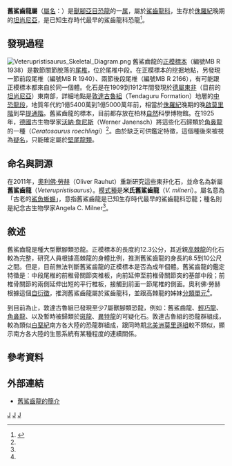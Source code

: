 {{Automatic Taxobox
| taxon = Veterupristisaurus
| fossil_range = [[侏羅紀|侏羅紀]]晚期, {{fossil_range|154|150}}
| image = Veterupristisaurus milneri life restoration.jpg 
| image_width = 260px
| image_caption = 舊鯊齒龍的復原圖
| authority = [[奧利佛·勞赫|Rauhut]], 2011
| type_species = '''米氏舊鯊齒龍<br>''Veterupristisaurus milneri'''''
| type_species_authority = Rauhut ''et al.'', 2011
}}

'''舊鯊齒龍屬'''（[[学名|屬名]]：''{{lang|la|Veterupristisaurus}}''）是[[獸腳亞目|獸腳亞目]][[恐龍|恐龍]]的一[[属_(生物)|属]]，屬於[[鯊齒龍科|鯊齒龍科]]，生存於[[侏羅紀|侏羅紀]]晚期的[[坦尚尼亞|坦尚尼亞]]，是已知生存時代最早的鯊齒龍科恐龍<ref name=Veterupristisaurus>{{cite journal |last=Rauhut |first=Oliver W. M. |year=2011 |title=Theropod dinosaurs from the Late Jurassic of Tendaguru (Tanzania) |journal=Special Papers in Palaeontology |volume=86 |issue= |pages=195–239 |doi=10.1111/j.1475-4983.2011.01084.x }}</ref>。

==發現過程==
[[File:Veterupristisaurus_Skeletal_Diagram.png|thumb]] 
舊鯊齒龍的[[正模標本|正模標本]]（編號MB R 1938）是數節關節脫落的[[尾椎|尾椎]]，位於尾椎中段。在正模標本的挖掘地點，另發現一節前段尾椎（編號MB R 1940）、兩節後段尾椎（編號MB R 2166），有可能跟正模標本都來自於同一個體。化石是在1909到1912年間發現於[[德屬東非|德屬東非]]（目前的[[坦尚尼亞|坦尚尼亞]]）東南部，詳細地點是[[敦達古魯組|敦達古魯組]]（Tendaguru Formation）地層的[[中恐龍段|中恐龍段]]，地質年代約1億5400萬到1億5000萬年前，相當於[[侏羅紀|侏羅紀]]晚期的晚[[啟莫里階|啟莫里階]]到早[[提通階|提通階]]。舊鯊齒龍的標本，目前都存放在柏林[[自然|自然]]科學博物館。在1925年，[[德國|德國]]古生物學家[[沃納·詹尼斯|沃納·詹尼斯]]（Werner Janensch）將這些化石歸類於[[角鼻龍|角鼻龍]]的一種（''Ceratosaurus roechlingi''）<ref name=Veterupristisaurus/>。由於缺乏可供鑑定特徵，這個種後來被視為[[疑名|疑名]]，只能確定屬於[[堅尾龍類|堅尾龍類]]。

==命名與詞源==
在2011年，[[奧利佛·勞赫|奧利佛·勞赫]]（Oliver Rauhut）重新研究這些東非化石，並命名為新屬'''舊鯊齒龍'''（''Veterupristisaurus''）。[[模式種|模式種]]是'''米氏舊鯊齒龍'''（''V. milneri''）。屬名意為「古老的[[鯊魚|鯊魚]][[蜥蜴|蜥蜴]]」，意指舊鯊齒龍是已知生存時代最早的鯊齒龍科恐龍；種名則是紀念古生物學家Angela C. Milner<ref name=Veterupristisaurus/>。

==敘述==
舊鯊齒龍是種大型獸腳類恐龍。正模標本的長度約12.3公分，其近親[[高棘龍|高棘龍]]的化石較為完整，研究人員根據高棘龍的身體比例，推測舊鯊齒龍的身長約8.5到10公尺之間。但是，目前無法判斷舊鯊齒龍的正模標本是否為成年個體。舊鯊齒龍的鑑定特徵是︰中段尾椎的前椎骨關節突椎板，向前延伸至前椎骨關節突的基部中段；前椎骨關節的兩側延伸出短的平行椎板，接觸到前面一節尾椎的側面。奧利佛·勞赫根據這個[[自衍徵|自衍徵]]，推測舊鯊齒龍屬於鯊齒龍科，並跟高棘龍的姊妹[[分類單元|分類單元]]<ref name=Veterupristisaurus/>。

到目前為止，敦達古魯組已發現至少7屬獸腳類恐龍，例如：舊鯊齒龍、[[輕巧龍|輕巧龍]]、[[角鼻龍|角鼻龍]]、以及暫時被歸類於[[斑龍|斑龍]]、[[異特龍|異特龍]]的可疑化石。敦達古魯組的恐龍群組成，較為類似[[白堊紀|白堊紀]]南方各大陸的恐龍群組成，跟同時期[[北美洲|北美洲]][[莫里遜組|莫里遜組]]較不類似，顯示南方各大陸的生態系統有某種程度的連續關係。

==參考資料==
{{reflist}}

==外部連結==
*[http://www.dinodata.info/index.php?topic=10251.0 舊鯊齒龍的簡介]{{Dead link|date=2019年5月 |bot=InternetArchiveBot |fix-attempted=yes }}

{{Theropoda|A.}}
[[Category:非洲恐龍|J]]
[[Category:鯊齒龍科|J]]
[[Category:侏羅紀恐龍|J]]